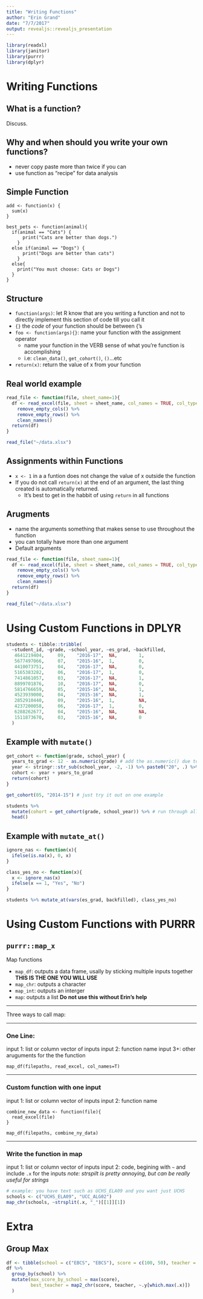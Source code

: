 ```yaml
---
title: "Writing Functions"
author: "Erin Grand"
date: "7/7/2017"
output: revealjs::revealjs_presentation
---
```


```r
library(readxl)
library(janitor)
library(purrr)
library(dplyr)
```

# Writing Functions

## What is a function?
Discuss.

## Why and when should you write your own functions?

- never copy paste more than twice if you can
- use function as "recipe" for data analysis


## Simple Function

```
add <- function(x) {
  sum(x)
}

```

```
best_pets <- function(animal){
  if(animal == "Cats") {
      print("Cats are better than dogs.")
    }
  else if(animal == "Dogs") {
      print("Dogs are better than cats")
    }
  else{
    print("You must choose: Cats or Dogs")
  }
}
```

## Structure
- `function(args)`: let R know that are you writing a function and not to directly implement this section of code till you call it
- `{}` the _code_ of your function should be between {'s
- `foo <- function(args){}`: name your function with the assignment operator
  - name your function in the VERB sense of what you're function is accomplishing
  - i.e: `clean_data()`, `get_cohort()`, `()`...etc
- `return(x)`: return the value of x from your function


## Real world example
```r
read_file <- function(file, sheet_name=1){
  df <- read_excel(file, sheet = sheet_name, col_names = TRUE, col_types = "text") %>%
    remove_empty_cols() %>%
    remove_empty_rows() %>%
    clean_names()
  return(df)
}

read_file("~/data.xlsx")
```



## Assignments within Functions

- `x <- 1` in a a funtion does not change the value of x outside the function
- If you do not call `return(x)` at the end of an argument, the last thing created is automatically returned. 
  - It's best to get in the habbit of using `return` in all functions

## Arugments
- name the arguments something that makes sense to use throughout the function
- you can totally have more than one argument
- Default arguments


```r
read_file <- function(file, sheet_name=1){
  df <- read_excel(file, sheet = sheet_name, col_names = TRUE, col_types = "text") %>%
    remove_empty_cols() %>%
    remove_empty_rows() %>%
    clean_names()
  return(df)
}

read_file("~/data.xlsx")
```

# Using Custom Functions in DPLYR


```r
students <- tibble::tribble(
  ~student_id, ~grade, ~school_year, ~es_grad, ~backfilled,
   4641219404,     09,    "2016-17",  NA,        1,
   5677497066,     07,    "2015-16",  1,         0,
   4410073751,     04,    "2016-17",  NA,        0,
   5165383282,     06,    "2016-17",  1,         0,
   7414861057,     03,    "2016-17",  NA,        1,
   8899701876,     10,    "2016-17",  NA,        0,
   5814766659,     05,    "2015-16",  NA,        1,
   4523939000,     04,    "2015-16",  NA,        1,
   2852910440,     09,    "2015-16",  1,         NA,
   4237200058,     06,    "2016-17",  1,         0,
   6288262677,     04,    "2015-16",  NA,        NA,
   1511873670,     03,    "2015-16",  NA,        0
  )

```


## Example with `mutate()`

```r
get_cohort <- function(grade, school_year) {
  years_to_grad <- 12 - as.numeric(grade) # add the as.numeric() due to possibility of leading 0s
  year <- stringr::str_sub(school_year, -2, -1) %>% paste0("20", .) %>% as.numeric()
  cohort <- year + years_to_grad
  return(cohort)
}

get_cohort(05, "2014-15") # just try it out on one example

students %>%
  mutate(cohort = get_cohort(grade, school_year)) %>% # run through all the students
  head()
```

## Example with `mutate_at()`
```r
ignore_nas <- function(x){
  ifelse(is.na(x), 0, x)
}

class_yes_no <- function(x){
  x <- ignore_nas(x)
  ifelse(x == 1, "Yes", "No")
}

students %>% mutate_at(vars(es_grad, backfilled), class_yes_no)
```



# Using Custom Functions with PURRR



## `purrr::map_x`

Map functions

- `map_df`: outputs a data frame, usally by sticking multiple inputs together **THIS IS THE ONE YOU WILL USE**
- `map_chr`: outputs a character
- `map_int`: outputs an interger
- `map`: outputs a list **Do not use this without Erin's help**

---

Three ways to call map:

---

### One Line:
input 1: list or column vector of inputs
input 2: function name
input 3+: other aruguments for the the function

```
map_df(filepaths, read_excel, col_names=T)

```

---

### Custom function with one input

input 1: list or column vector of inputs
input 2: function name

```
combine_new_data <- function(file){
  read_excel(file)
}

map_df(filepaths, combine_ny_data)

```
---

### Write the function in map
input 1: list or column vector of inputs
input 2: code, begining with `~` and include `.x` for the inputs
_note: strspilt is pretty annoying, but can be really useful for strings_

```r
# example: you have text such as UCHS_ELA09 and you want just UCHS
schools <- c("UCHS_ELA09", "UCC_ALG02")
map_chr(schools, ~strsplit(.x, "_")[[1]][1])
```

# Extra

## Group Max
```r
df <- tibble(school = c("EBCS", "EBCS"), score = c(100, 50), teacher = c("x", "y"))
df %>%
  group_by(school) %>%
  mutate(max_score_by_school = max(score),
         best_teacher = map2_chr(score, teacher, ~.y[which.max(.x)])
  )
```